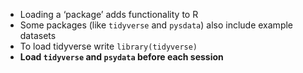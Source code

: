 - Loading a 'package' adds functionality to R
- Some packages (like `tidyverse` and `pysdata`) also include example datasets
- To load tidyverse write `library(tidyverse)`
- **Load `tidyverse` and `psydata` before each session**
